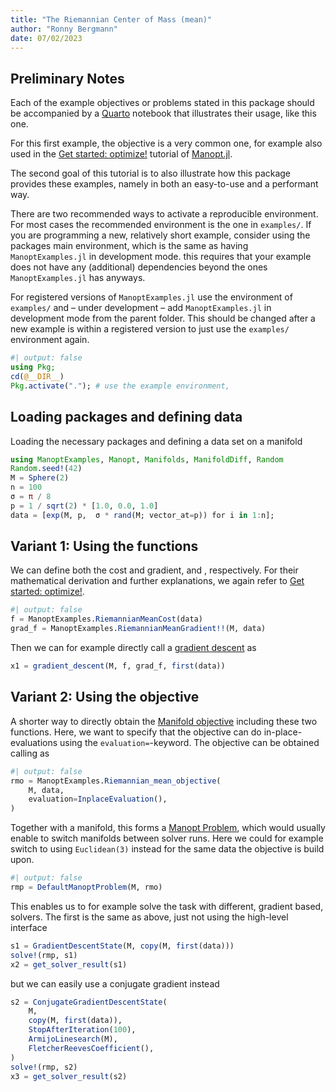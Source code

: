 ```yaml
---
title: "The Riemannian Center of Mass (mean)"
author: "Ronny Bergmann"
date: 07/02/2023
---
```


## Preliminary Notes

Each of the example objectives or problems stated in this package should
be accompanied by a [Quarto](https://quarto.org) notebook that illustrates their usage, like this one.

For this first example, the objective is a very common one, for example also used in the [Get started: optimize!](https://manoptjl.org/stable/tutorials/Optimize!/) tutorial of [Manopt.jl](https://manoptjl.org/).

The second goal of this tutorial is to also illustrate how this package provides these examples, namely in both an easy-to-use and a performant way.

There are two recommended ways to activate a reproducible environment.
For most cases the recommended environment is the one in `examples/`.
If you are programming a new, relatively short example, consider using the packages main environment, which is the same as having `ManoptExamples.jl` in development mode. this requires that your example does not have any (additional) dependencies beyond the ones `ManoptExamples.jl` has anyways.

For registered versions of `ManoptExamples.jl`  use the environment of `examples/` and – under development – add `ManoptExamples.jl` in development mode from the parent folder. This should be changed after a new example is within a registered version to just use the `examples/` environment again.

```julia
#| output: false
using Pkg;
cd(@__DIR__)
Pkg.activate("."); # use the example environment,
```

## Loading packages and defining data

Loading the necessary packages and defining a data set on a manifold

```julia
using ManoptExamples, Manopt, Manifolds, ManifoldDiff, Random
Random.seed!(42)
M = Sphere(2)
n = 100
σ = π / 8
p = 1 / sqrt(2) * [1.0, 0.0, 1.0]
data = [exp(M, p,  σ * rand(M; vector_at=p)) for i in 1:n];
```

## Variant 1: Using the functions

We can define both the cost and gradient, ``[`RiemannianMeanCost`](@ref ManoptExamples.RiemannianMeanCost)``{=commonmark} and ``[`RiemannianMeanGradient!!`](@ref ManoptExamples.RiemannianMeanGradient!!)``{=commonmark}, respectively.
For their mathematical derivation and further explanations,
we again refer to [Get started: optimize!](https://manoptjl.org/stable/tutorials/Optimize!/).

```julia
#| output: false
f = ManoptExamples.RiemannianMeanCost(data)
grad_f = ManoptExamples.RiemannianMeanGradient!!(M, data)
```

Then we can for example directly call a [gradient descent](https://manoptjl.org/stable/solvers/gradient_descent/) as

```julia
x1 = gradient_descent(M, f, grad_f, first(data))
```


## Variant 2: Using the objective

A shorter way to directly obtain the [Manifold objective](https://manoptjl.org/stable/plans/objective/) including these two functions.
Here, we want to specify that the objective can do in-place-evaluations using the `evaluation=`-keyword. The objective can be obtained calling
``[`Riemannian_mean_objective`](@ref ManoptExamples.Riemannian_mean_objective)``{=commonmark} as

```julia
#| output: false
rmo = ManoptExamples.Riemannian_mean_objective(
    M, data,
    evaluation=InplaceEvaluation(),
)
```

Together with a manifold, this forms a [Manopt Problem](https://manoptjl.org/stable/plans/problem/), which would usually enable to switch manifolds between solver runs. Here we could for example switch to using `Euclidean(3)` instead for the same data the objective is build upon.

```julia
#| output: false
rmp = DefaultManoptProblem(M, rmo)
```

This enables us to for example solve the task with different, gradient based, solvers. The first is the same as above, just not using the high-level interface

```julia
s1 = GradientDescentState(M, copy(M, first(data)))
solve!(rmp, s1)
x2 = get_solver_result(s1)
```

but we can easily use a conjugate gradient instead

```julia
s2 = ConjugateGradientDescentState(
    M,
    copy(M, first(data)),
    StopAfterIteration(100),
    ArmijoLinesearch(M),
    FletcherReevesCoefficient(),
)
solve!(rmp, s2)
x3 = get_solver_result(s2)
```